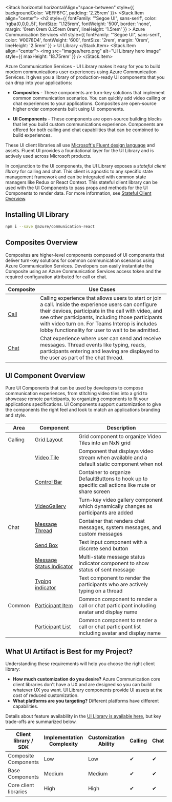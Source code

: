 
<Meta title="Overview" />

<Stack horizontal horizontalAlign="space-between" style={{ backgroundColor: '#EFF6FC', padding: '2.25rem' }}>
  <Stack.Item align="center">
    <h2
      style={{
        fontFamily: '"Segoe UI", sans-serif',
        color: 'rgba(0,0,0,.5)',
        fontSize: '1.125rem',
        fontWeight: '500',
        border: 'none',
        margin: '0rem 0rem 0.25rem 0rem',
        lineHeight: '1.5rem'
      }}
    >
      Azure Communication Services
    </h2>
    <h1
      style={{
        fontFamily: '"Segoe UI", sans-serif',
        color: '#0078D4',
        fontWeight: '600',
        fontSize: '2rem',
        margin: '0rem',
        lineHeight: '2.5rem'
      }}
    >
      UI Library
    </h1>
  </Stack.Item>
  <Stack.Item align="center">
    <img src="images/hero.png" alt="UI Library hero image" style={{ maxHeight: '18.75rem' }} />
  </Stack.Item>
</Stack>

Azure Communication Services - UI Library makes it easy for you to build modern communications user experiences using Azure Communication Services.
It gives you a library of production-ready UI components that you can drop into your applications:

- **Composites** - These components are turn-key solutions that implement common communication scenarios.
  You can quickly add video calling or chat experiences to your applications.
  Composites are open-source higher order components built using UI components.

- **UI Components** - These components are open-source building blocks that let you build custom communications experience.
  Components are offered for both calling and chat capabilities that can be combined to build experiences.

These UI client libraries all use [Microsoft's Fluent design language](https://developer.microsoft.com/fluentui/) and assets. Fluent UI provides a foundational layer for the UI Library and is actively used across Microsoft products.

In conjunction to the UI components, the UI Library exposes a _stateful client library_ for calling and chat.
This client is agnostic to any specific state management framework and can be integrated with common state managers like Redux or React Context.
This stateful client library can be used with the UI Components to pass props and methods for the UI Components to render data.
For more information, see [Stateful Client Overview](/?path=/story/stateful-client-what-is-stateful--page).

## Installing UI Library

```bash
npm i --save @azure/communication-react
```

## Composites Overview

Composites are higher-level components composed of UI components that deliver turn-key solutions for common communication scenarios using Azure Communication Services.
Developers can easily instantiate the Composite using an Azure Communication Services access token and the required configuration attributed for call or chat.

| Composite                                          | Use Cases                                                                                                                                                                                                                                                                                                                  |
| -------------------------------------------------- | -------------------------------------------------------------------------------------------------------------------------------------------------------------------------------------------------------------------------------------------------------------------------------------------------------------------------- |
| [Call](/?path=/docs/composites-call--basic-canvas) | Calling experience that allows users to start or join a call. Inside the experience users can configure their devices, participate in the call with video, and see other participants, including those participants with video turn on. For Teams Interop is includes lobby functionality for user to wait to be admitted. |
| [Chat](/?path=/docs/composites-chat--basic-canvas) | Chat experience where user can send and receive messages. Thread events like typing, reads, participants entering and leaving are displayed to the user as part of the chat thread.                                                                                                                                        |

## UI Component Overview

Pure UI Components that can be used by developers to compose communication experiences, from stitching video tiles into a grid to showcase remote participants, to organizing components to fit your applications specifications.
UI Components support customization to give the components the right feel and look to match an applications branding and style.

| Area    | Component                                                                                                          | Description                                                                                        |
| ------- | ------------------------------------------------------------------------------------------------------------------ | -------------------------------------------------------------------------------------------------- |
| Calling | [Grid Layout](/?path=/story/ui-components-gridlayout--grid-layout-component)                                       | Grid component to organize Video Tiles into an NxN grid                                            |
|         | [Video Tile](/?path=/story/ui-components-videotile--video-tile-component)                                          | Component that displays video stream when available and a default static component when not        |
|         | [Control Bar](/?path=/story/ui-components-controlbar--control-bar-component)                                       | Container to organize DefaultButtons to hook up to specific call actions like mute or share screen |
|         | [VideoGallery](/?path=/story/ui-components-video-gallery--video-gallery)                                           | Turn-key video gallery component which dynamically changes as participants are added               |
| Chat    | [Message Thread](/?path=/story/ui-components-messagethread--message-thread-component)                              | Container that renders chat messages, system messages, and custom messages                         |
|         | [Send Box](/?path=/story/ui-components-sendbox--send-box-component)                                                | Text input component with a discrete send button                                                   |
|         | [Message Status Indicator](/?path=/story/ui-components-messagestatusindicator--message-status-indicator-component) | Multi-state message status indicator component to show status of sent message                      |
|         | [Typing indicator](/?path=/story/ui-components-typingindicator--typing-indicator-component)                        | Text component to render the participants who are actively typing on a thread                      |
| Common  | [Participant Item](/?path=/story/ui-components-participantitem--participant-item-component)                        | Common component to render a call or chat participant including avatar and display name            |
|         | [Participant List](/?path=/story/ui-components-participant-list--participant-list)                                 | Common component to render a call or chat participant list including avatar and display name       |

## What UI Artifact is Best for my Project?

Understanding these requirements will help you choose the right client library:

- **How much customization do you desire?** Azure Communication core client libraries don't have a UX and are designed so you can build whatever UX you want. UI Library components provide UI assets at the cost of reduced customization.
- **What platforms are you targeting?** Different platforms have different capabilities.

Details about feature availability in the [UI Library is available here](/?path=/story/use-cases--page), but key trade-offs are summarized below.

| Client library / SDK  | Implementation Complexity | Customization Ability | Calling | Chat | [Teams Interop](https://docs.microsoft.com/en-us/azure/communication-services/concepts/teams-interop) |
| --------------------- | ------------------------- | --------------------- | ------- | ---- | ----------------------------------------------------------------------------------------------------- |
| Composite Components  | Low                       | Low                   | ✔       | ✔    | ✔                                                                                                     |
| Base Components       | Medium                    | Medium                | ✔       | ✔    | ✔                                                                                                     |
| Core client libraries | High                      | High                  | ✔       | ✔    | ✔                                                                                                     |
